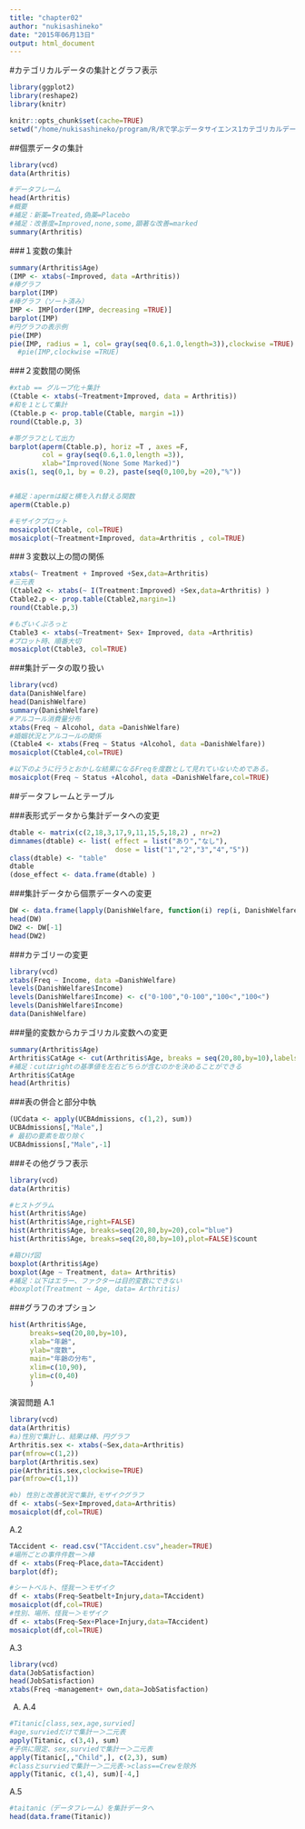 ```yaml
---
title: "chapter02"
author: "nukisashineko"
date: "2015年06月13日"
output: html_document
---
```


#カテゴリカルデータの集計とグラフ表示
```r
library(ggplot2)
library(reshape2)
library(knitr)

knitr::opts_chunk$set(cache=TRUE)
setwd("/home/nukisashineko/program/R/Rで学ぶデータサイエンス1カテゴリカルデータ解析/Rで学ぶデータサイエンス1カテゴリカルデータ解析")
```
##個票データの集計
```r
library(vcd)
data(Arthritis)
```

```r
#データフレーム
head(Arthritis)
#概要
#補足：新薬=Treated,偽薬=Placebo
#補足：改善度=Improved,none,some,顕著な改善=marked
summary(Arthritis)
```

###１変数の集計
```r
summary(Arthritis$Age)
(IMP <- xtabs(~Improved, data =Arthritis))
#棒グラフ
barplot(IMP)
#棒グラフ（ソート済み）
IMP <- IMP[order(IMP, decreasing =TRUE)]
barplot(IMP)
#円グラフの表示例
pie(IMP)
pie(IMP, radius = 1, col= gray(seq(0.6,1.0,length=3)),clockwise =TRUE)
  #pie(IMP,clockwise =TRUE)
```

###２変数間の関係


```r
#xtab == グループ化＋集計
(Ctable <- xtabs(~Treatment+Improved, data = Arthritis))
#和を１として集計
(Ctable.p <- prop.table(Ctable, margin =1))
round(Ctable.p, 3)

#帯グラフとして出力
barplot(aperm(Ctable.p), horiz =T , axes =F,
        col = gray(seq(0.6,1.0,length =3)),
        xlab="Improved(None Some Marked)")
axis(1, seq(0,1, by = 0.2), paste(seq(0,100,by =20),"%"))


#補足：apermは縦と横を入れ替える関数
aperm(Ctable.p)

#モザイクプロット
mosaicplot(Ctable, col=TRUE)
mosaicplot(~Treatment+Improved, data=Arthritis , col=TRUE)
```

###３変数以上の間の関係 

```r
xtabs(~ Treatment + Improved +Sex,data=Arthritis)
#三元表
(Ctable2 <- xtabs(~ I(Treatment:Improved) +Sex,data=Arthritis) )
Ctable2.p <- prop.table(Ctable2,margin=1)
round(Ctable.p,3)

#もざいくぷろっと
Ctable3 <- xtabs(~Treatment+ Sex+ Improved, data =Arthritis)
#プロット時、順番大切
mosaicplot(Ctable3, col=TRUE)
```

###集計データの取り扱い

```r
library(vcd)
data(DanishWelfare)
head(DanishWelfare)
summary(DanishWelfare)
#アルコール消費量分布
xtabs(Freq ~ Alcohol, data =DanishWelfare)
#婚姻状況とアルコールの関係
(Ctable4 <- xtabs(Freq ~ Status +Alcohol, data =DanishWelfare))
mosaicplot(Ctable4,col=TRUE)

#以下のように行うとおかしな結果になるFreqを度数として見れていないためである。
mosaicplot(Freq ~ Status +Alcohol, data =DanishWelfare,col=TRUE)
```

##データフレームとテーブル

###表形式データから集計データへの変更
```r
dtable <- matrix(c(2,18,3,17,9,11,15,5,18,2) , nr=2)
dimnames(dtable) <- list( effect = list("あり","なし"),
                          dose = list("1","2","3","4","5"))
class(dtable) <- "table"
dtable
(dose_effect <- data.frame(dtable) )
```

###集計データから個票データへの変更
```r
DW <- data.frame(lapply(DanishWelfare, function(i) rep(i, DanishWelfare[,"Freq"])))
head(DW)
DW2 <- DW[-1]
head(DW2)
```

###カテゴリーの変更
```r
library(vcd)
xtabs(Freq ~ Income, data =DanishWelfare)
levels(DanishWelfare$Income)
levels(DanishWelfare$Income) <- c("0-100","0-100","100<","100<")
levels(DanishWelfare$Income)
data(DanishWelfare)
```

###量的変数からカテゴリカル変数への変更

```r
summary(Arthritis$Age)
Arthritis$CatAge <- cut(Arthritis$Age, breaks = seq(20,80,by=10),labels=seq(20,70,by=10),right =FALSE)
#補足：cutはrightの基準値を左右どちらが含むのかを決めることができる
Arthritis$CatAge
head(Arthritis)
```

###表の併合と部分中執
```r
(UCdata <- apply(UCBAdmissions, c(1,2), sum))
UCBAdmissions[,"Male",]
# 最初の要素を取り除く
UCBAdmissions[,"Male",-1]
```

###その他グラフ表示
```r
library(vcd)
data(Arthritis)
```

```r
#ヒストグラム
hist(Arthritis$Age)
hist(Arthritis$Age,right=FALSE)
hist(Arthritis$Age, breaks=seq(20,80,by=20),col="blue")
hist(Arthritis$Age, breaks=seq(20,80,by=10),plot=FALSE)$count
```

```r
#箱ひげ図
boxplot(Arthritis$Age)
boxplot(Age ~ Treatment, data= Arthritis)
#補足：以下はエラー、ファクターは目的変数にできない
#boxplot(Treatment ~ Age, data= Arthritis)
```

###グラフのオプション
```r
hist(Arthritis$Age,
     breaks=seq(20,80,by=10),
     xlab="年齢",
     ylab="度数",
     main="年齢の分布",
     xlim=c(10,90),
     ylim=c(0,40)
     )
```


演習問題
A.1   
```r
library(vcd)
data(Arthritis)
#a)性別で集計し、結果は棒、円グラフ  
Arthritis.sex <- xtabs(~Sex,data=Arthritis)
par(mfrow=c(1,2))
barplot(Arthritis.sex)
pie(Arthritis.sex,clockwise=TRUE)
par(mfrow=c(1,1))

#b) 性別と改善状況で集計,モザイクグラフ
df <- xtabs(~Sex+Improved,data=Arthritis)
mosaicplot(df,col=TRUE)
```
A.2
```r
TAccident <- read.csv("TAccident.csv",header=TRUE)
#場所ごとの事件件数ー＞棒
df <- xtabs(Freq~Place,data=TAccident)
barplot(df);

#シートベルト、怪我ー＞モザイク
df <- xtabs(Freq~Seatbelt+Injury,data=TAccident)
mosaicplot(df,col=TRUE)
#性別、場所、怪我ー＞モザイク
df <- xtabs(Freq~Sex+Place+Injury,data=TAccident)
mosaicplot(df,col=TRUE)
```

A.3
```r
library(vcd)
data(JobSatisfaction)
head(JobSatisfaction)
xtabs(Freq ~management+ own,data=JobSatisfaction)
```

A.
A.4
```r
#Titanic[class,sex,age,survied]
#age,surviedだけで集計ー＞二元表
apply(Titanic, c(3,4), sum)
#子供に限定、sex,surviedで集計ー＞二元表
apply(Titanic[,,"Child",], c(2,3), sum)
#classとsurviedで集計ー＞二元表->class==Crewを除外
apply(Titanic, c(1,4), sum)[-4,]
```
A.5
```r
#taitanic（データフレーム）を集計データへ
head(data.frame(Titanic))
```






